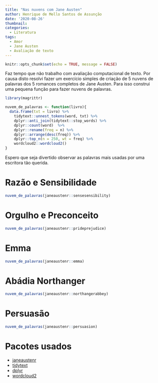 ```yaml
---
title: "Nas nuvens com Jane Austen"
author: Henrique de Mello Santos de Assunção
date: '2020-08-26'
thumbnail:
categories:
  - Literatura
tags:
  - Amor
  - Jane Austen
  - Avaliação de texto
---
```


```r
knitr::opts_chunk$set(echo = TRUE, message = FALSE)

```

Faz tempo que não trabalho com avaliação computacional de texto. Por causa disto resolvi fazer um exercício simples de criação de 5 nuvens de palavras dos 5 romances completos de Jane Austen. Para isso construi uma pequena função para fazer nuvens de palavras.

```r
library(magrittr)

nuvem_de_palavras <- function(livro){
  data.frame(txt = livro) %>% 
    tidytext::unnest_tokens(word, txt) %>%
    dplyr::anti_join(tidytext::stop_words) %>% 
    dplyr::count(word)  %>%
    dplyr::rename(freq = n) %>%
    dplyr::arrange(desc(freq)) %>%
    dplyr::top_n(n = 250, wt = freq) %>% 
    wordcloud2::wordcloud2()
}

```

Espero que seja divertido observar as palavras mais usadas por uma escritora tão querida. 

# Razão e Sensibilidade

```r
nuvem_de_palavras(janeaustenr::sensesensibility)
```

# Orgulho e Preconceito

```r
nuvem_de_palavras(janeaustenr::prideprejudice)
```

# Emma

```r
nuvem_de_palavras(janeaustenr::emma)
```

# Abádia Northanger
```r
nuvem_de_palavras(janeaustenr::northangerabbey)
```

# Persuasão
```r
nuvem_de_palavras(janeaustenr::persuasion)
```

# Pacotes usados

* [janeaustenr](https://github.com/juliasilge/janeaustenr)
* [tidytext](https://github.com/juliasilge/tidytext)
* [dplyr](https://github.com/tidyverse/dplyr)
* [wordcloud2](https://github.com/Lchiffon/wordcloud2)

